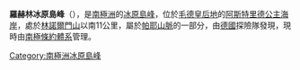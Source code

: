 {{unreferenced|time=2018-10-13T02:47:50+00:00}}
{{coord|72|12|S|14|28|E|display=title}}

'''羅赫林冰原島峰'''（{{lang-de|Rochlin-Nunatakker}}），是[[南極洲|南極洲]]的[[冰原島峰|冰原島峰]]，位於[[毛德皇后地|毛德皇后地]]的[[阿斯特里德公主海岸|阿斯特里德公主海岸]]，處於[[林諾爾門山|林諾爾門山]]以南11公里，屬於[[帕耶山脈|帕耶山脈]]的一部分，由[[德國|德國]]探險隊發現，現時由[[南極條約體系|南極條約體系]]管理。

{{Antarctica-geo-stub}}
[[Category:南極洲冰原島峰|Category:南極洲冰原島峰]]